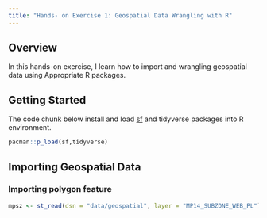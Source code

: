 ```yaml
---
title: "Hands- on Exercise 1: Geospatial Data Wrangling with R"
---
```


## Overview

In this hands-on exercise, I learn how to import and wrangling geospatial data using Appropriate R packages.

## Getting Started

The code chunk below install and load [sf](http://r-spatial.github.io/sf/) and tidyverse packages into R environment.

```r
pacman::p_load(sf,tidyverse)
```

## Importing Geospatial Data

### Importing polygon feature

```r
mpsz <- st_read(dsn = "data/geospatial", layer = "MP14_SUBZONE_WEB_PL")
```

